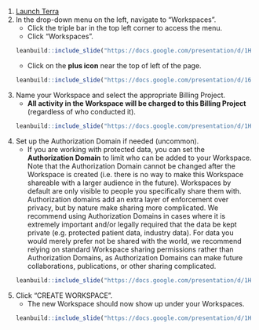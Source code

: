 1. [Launch Terra](https://anvil.terra.bio/#workspaces)
1. In the drop-down menu on the left, navigate to "Workspaces".
    + Click the triple bar in the top left corner to access the menu.
    + Click "Workspaces".  
    ```r
leanbuild::include_slide("https://docs.google.com/presentation/d/1HHWg47Tg6miv_K7GNB6ZDTx-4Jc5IMl7APfFtD1Rqag/edit#slide=id.gdb96a00840_0_64")
    ```
    + Click on the **plus icon** near the top of left of the page.  
    ```r
leanbuild::include_slide("https://docs.google.com/presentation/d/162GS7ArBPM4w_rPazcUrpnoEKT7jx9i7fpPQkH_iC_0/edit#slide=id.gda79c11827_0_69")
    ```

1. Name your Workspace and select the appropriate Billing Project. 
    + **All activity in the Workspace will be charged to this Billing Project** (regardless of who conducted it).  
    ```r
leanbuild::include_slide("https://docs.google.com/presentation/d/1HHWg47Tg6miv_K7GNB6ZDTx-4Jc5IMl7APfFtD1Rqag/edit#slide=id.gdb96a00840_0_106")
    ```

1. Set up the Authorization Domain if needed (uncommon).
    + If you are working with protected data, you can set the **Authorization Domain** to limit who can be added to your Workspace. Note that the Authorization Domain cannot be changed after the Workspace is created (i.e. there is no way to make this Workspace shareable with a larger audience in the future). Workspaces by default are only visible to people you specifically share them with. Authorization domains add an extra layer of enforcement over privacy, but by nature make sharing more complicated. We recommend using Authorization Domains in cases where it is extremely important and/or legally required that the data be kept private (e.g. protected patient data, industry data). For data you would merely prefer not be shared with the world, we recommend relying on standard Workspace sharing permissions rather than Authorization Domains, as Authorization Domains can make future collaborations, publications, or other sharing complicated.  
    ```r
leanbuild::include_slide("https://docs.google.com/presentation/d/1HHWg47Tg6miv_K7GNB6ZDTx-4Jc5IMl7APfFtD1Rqag/edit#slide=id.gdb96a00840_0_114")
    ```

1. Click "CREATE WORKSPACE". 
    + The new Workspace should now show up under your Workspaces.  
    ```r
leanbuild::include_slide("https://docs.google.com/presentation/d/1HHWg47Tg6miv_K7GNB6ZDTx-4Jc5IMl7APfFtD1Rqag/edit#slide=id.gdb96a00840_0_121")
    ```
